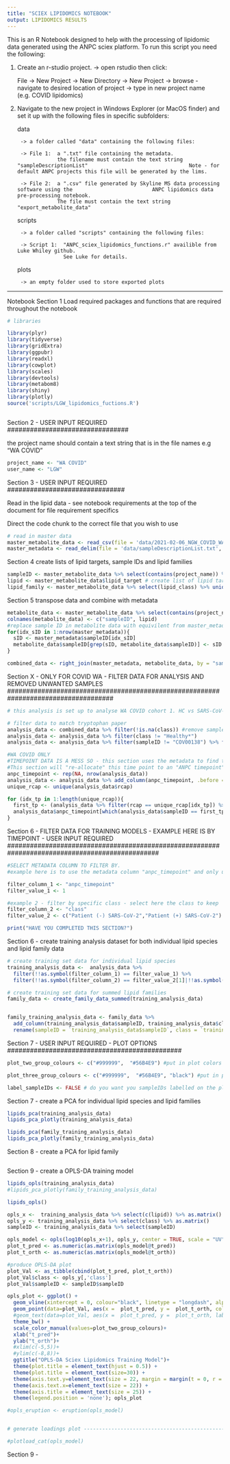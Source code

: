 ```yaml
---
title: "SCIEX LIPIDOMICS NOTEBOOK"
output: LIPIDOMICS RESULTS
---
```


This is an R Notebook designed to help with the processing of lipidomic data generated using the ANPC sciex platform. To run this script you need the following:

1. Create an r-studio project.
  -> open rstudio then click:
    
      File  -> New Project 
              -> New Directory 
                -> New Project 
                  -> browse - navigate to desired location of project 
                    -> type in new project name (e.g. COVID lipidomics)

2. Navigate to the new project in Windows Explorer (or MacOS finder) and set it up with the following files in specific subfolders:
  
      data
      
        -> a folder called "data" containing the following files:
      
        -> File 1:  a ".txt" file containing the metadata. 
                    the filename must contain the text string "sampleDescriptionList"                                 Note - for default ANPC projects this file will be generated by the lims.
      
        -> File 2:  a ".csv" file generated by Skyline MS data processing software using the                          ANPC lipidomics data pre-processing notebook. 
                    The file must contain the text string "export_metabolite_data"
  
      scripts
  
        -> a folder called "scripts" containing the following files:
      
        -> Script 1:  "ANPC_sciex_lipidomics_functions.r" availible from Luke Whiley github. 
                      See Luke for details.
  
  
      plots
  
        -> an empty folder used to store exported plots
      

--------------------------------------------------------------------------------------------------

Notebook Section 1 
Load required packages and functions that are required throughout the notebook

```r
# libraries

library(plyr)
library(tidyverse)
library(gridExtra)
library(ggpubr)
library(readxl)
library(cowplot)
library(scales)
library(devtools)
library(metabom8)
library(shiny)
library(plotly)
source('scripts/LGW_lipidomics_fuctions.R')



```

################################
Section 2 - USER INPUT REQUIRED
################################

the project name should contain a text string that is in the file names e.g "WA COVID"

```r

project_name <- "WA COVID"
user_name <- "LGW"


```

###############################
Section 3 - USER INPUT REQUIRED
###############################

Read in the lipid data - see notebook requirements at the top of the document for file requirement specifics

Direct the code chunk to the correct file that you wish to use

```r

# read in master data
master_metabolite_data <- read_csv(file = 'data/2021-02-06_NGW_COVID_WA_export_metabolite_data_ltr_filtered.csv')
master_metadata <- read_delim(file = 'data/sampleDescriptionList.txt', delim = "\t")


```


Section 4
create lists of lipid targets, sample IDs and lipid families

```r
sampleID <- master_metabolite_data %>% select(contains(project_name)) %>% colnames() # create list of sample IDs
lipid <- master_metabolite_data$lipid_target # create list of lipid targets
lipid_family <- master_metabolite_data %>% select(lipid_class) %>% unique()

```

Section 5
transpose data and combine with metadata

```r
metabolite_data <- master_metabolite_data %>% select(contains(project_name)) %>% t() %>% as_tibble(.name_repair = "universal") %>% add_column(sampleID, .before =1)
colnames(metabolite_data) <- c("sampleID", lipid)
#replace sample ID in metabolite data with equivilent from master_metadata to make combining work
for(idx_sID in 1:nrow(master_metadata)){
  sID <- master_metadata$sampleID[idx_sID]
  metabolite_data$sampleID[grep(sID, metabolite_data$sampleID)] <- sID
}

combined_data <- right_join(master_metadata, metabolite_data, by = "sampleID")
```


#####################################################################################
Section X - ONLY FOR COVID WA - FILTER DATA FOR ANALYSIS AND REMOVED UNWANTED SAMPLES
####################################################################################


```r
# this analysis is set up to analyse WA COVID cohort 1. HC vs SARS-CoV-2 (-) vs SARS-CoV-2 (+)

# filter data to match tryptophan paper
analysis_data <- combined_data %>% filter(!is.na(class)) #remove samples from other cohorts that are not in tryptophan paper
analysis_data <- analysis_data %>% filter(class != "Healthy*")
analysis_data <- analysis_data %>% filter(sampleID != "COV00138") %>% filter(sampleID != "COV00157") #remove inconclusive positive sample (JKN?)

#WA COVID ONLY
#TIMEPOINT DATA IS A MESS SO - this section uses the metadata to find the FIRST timepoint available in the samples run (e.g. a sample may have a metadata timepoint of 2,3,4,5, in this instance the ANPC would not have run the true sample 1.) 
#This section will "re-allocate" this time point to an "ANPC timepoint" indexing from 1. e.g. timepoint 2,3,4,5 become 1,2,3,4
anpc_timepoint <- rep(NA, nrow(analysis_data))
analysis_data <- analysis_data %>% add_column(anpc_timepoint, .before = 4) # new column to put a lipid specific timepoint (e.g the earliest timpoint we ran assay on)
unique_rcap <- unique(analysis_data$rcap)

for (idx_tp in 1:length(unique_rcap)){
  first_tp <- (analysis_data %>% filter(rcap == unique_rcap[idx_tp]) %>%  arrange(tpoint) %>% select(sampleID))[1,] %>% paste()
  analysis_data$anpc_timepoint[which(analysis_data$sampleID == first_tp)] <- 1
}

```

#################################################################################################
Section 6 - FILTER DATA FOR TRAINING MODELS - EXAMPLE HERE IS BY TIMEPOINT - USER INPUT REQUIRED
################################################################################################

```r

#SELECT METADATA COLUMN TO FILTER BY. 
#example here is to use the metadata column "anpc_timepoint" and only use timepoint 1

filter_column_1 <- "anpc_timepoint"
filter_value_1 <- 1

#example 2 - filter by specific class - select here the class to keep
filter_column_2 <- "class"
filter_value_2 <- c("Patient (-) SARS-CoV-2","Patient (+) SARS-CoV-2")

print("HAVE YOU COMPLETED THIS SECTION?")

```


Section 6 - create training analysis dataset for both individual lipid species and lipid family data

```r
# create training set data for individual lipid species
training_analysis_data <-  analysis_data %>% 
  filter(!!as.symbol(filter_column_1) == filter_value_1) %>% 
  filter(!!as.symbol(filter_column_2) == filter_value_2[1]|!!as.symbol(filter_column_2) == filter_value_2[2])

# create training set data for summed lipid families
family_data <- create_family_data_summed(training_analysis_data)


family_training_analysis_data <- family_data %>% 
  add_column(training_analysis_data$sampleID, training_analysis_data$class, .before = 1) %>% 
  rename(sampleID = `training_analysis_data$sampleID`, class = `training_analysis_data$class`)
```

##############################################
Section 7 - USER INPUT REQUIRED - PLOT OPTIONS
##############################################

```r

plot_two_group_colours <- c("#999999",  "#56B4E9") #put in plot colors here. This is for 2 class analysis.

plot_three_group_colours <- c("#999999",  "#56B4E9", "black") #put in plot colors here. This is for 3 class analysis.

label_sampleIDs <- FALSE # do you want you sampleIDs labelled on the plots? TRUE/FALSE


```
  
Section 7 - create a PCA for individual lipid species and lipid families

```r

lipids_pca(training_analysis_data)
lipids_pca_plotly(training_analysis_data)

lipids_pca(family_training_analysis_data)
lipids_pca_plotly(family_training_analysis_data)


```


Section 8 - create a PCA for lipid family

```r


```

Section 9 - create a OPLS-DA training model

```r
lipids_opls(training_analysis_data)
#lipids_pca_plotly(family_training_analysis_data)
```

```r
lipids_opls()

```





```r
opls_x <-  training_analysis_data %>% select(c(lipid)) %>% as.matrix() 
opls_y <- training_analysis_data %>% select(class) %>% as.matrix()
sampleID <- training_analysis_data %>% select(sampleID)

opls_model <- opls(log10(opls_x+1), opls_y, center = TRUE, scale = "UV")
plot_t_pred <- as.numeric(as.matrix(opls_model@t_pred))
plot_t_orth <- as.numeric(as.matrix(opls_model@t_orth))

#produce OPLS-DA plot
plot_Val <- as_tibble(cbind(plot_t_pred, plot_t_orth))
plot_Val$class <- opls_y[,'class']
plot_Val$sampleID <- sampleID$sampleID

opls_plot <- ggplot() +
  geom_vline(xintercept = 0, colour="black", linetype = "longdash", alpha = 0.4)+
  geom_point(data=plot_Val, aes(x =  plot_t_pred, y =  plot_t_orth, color = class),  size = 6.0)+
  #geom_text(data=plot_Val, aes(x =  plot_t_pred, y =  plot_t_orth, label = sampleID))+
  theme_bw() +
  scale_color_manual(values=plot_two_group_colours)+
  xlab("t_pred")+
  ylab("t_orth")+
  #xlim(c(-5,5))+
  #ylim(c(-8,8))+
  ggtitle("OPLS-DA Sciex Lipidomics Training Model")+
  theme(plot.title = element_text(hjust = 0.5)) +
  theme(plot.title = element_text(size=30)) +
  theme(axis.text.y=element_text(size = 22, margin = margin(t = 0, r = 0, b = 0, l = 2))) +
  theme(axis.text.x=element_text(size = 22)) +
  theme(axis.title = element_text(size = 25)) +
  theme(legend.position = 'none'); opls_plot

#opls_eruption <- eruption(opls_model)


# generate loadings plot -----------------------------------------------

#plotload_cat(opls_model)

```
Section 9 - 


